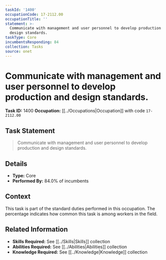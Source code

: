 ```yaml
---
taskId: '1400'
occupationCode: 17-2112.00
occupationTitle: ''
statement: >-
  Communicate with management and user personnel to develop production and
  design standards.
taskType: Core
incumbentsResponding: 84
collection: Tasks
source: onet
---
```

# Communicate with management and user personnel to develop production and design standards.

**Task ID:** 1400
**Occupation:** [[../Occupations|Occupation]] with code `17-2112.00`

## Task Statement

> Communicate with management and user personnel to develop production and design standards.

## Details

- **Type:** Core
- **Performed By:** 84.0% of incumbents

## Context

This task is part of the standard duties performed in this occupation. The percentage indicates how common this task is among workers in the field.

## Related Information

- **Skills Required:** See [[../Skills|Skills]] collection
- **Abilities Required:** See [[../Abilities|Abilities]] collection
- **Knowledge Required:** See [[../Knowledge|Knowledge]] collection
